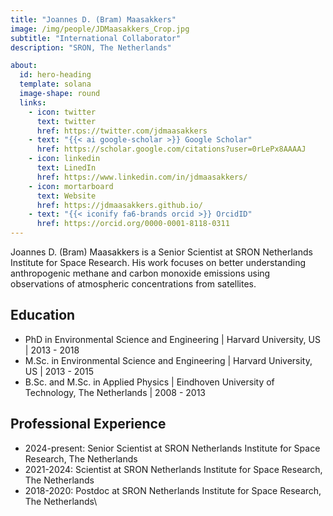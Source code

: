 ```yaml
---
title: "Joannes D. (Bram) Maasakkers"
image: /img/people/JDMaasakkers_Crop.jpg
subtitle: "International Collaborator"
description: "SRON, The Netherlands"

about:
  id: hero-heading
  template: solana
  image-shape: round
  links:
    - icon: twitter
      text: twitter
      href: https://twitter.com/jdmaasakkers
    - text: "{{< ai google-scholar >}} Google Scholar"
      href: https://scholar.google.com/citations?user=0rLePx8AAAAJ
    - icon: linkedin
      text: LinedIn
      href: https://www.linkedin.com/in/jdmaasakkers/
    - icon: mortarboard
      text: Website
      href: https://jdmaasakkers.github.io/
    - text: "{{< iconify fa6-brands orcid >}} OrcidID"
      href: https://orcid.org/0000-0001-8118-0311 
---
```


Joannes D. (Bram) Maasakkers is a Senior Scientist at SRON Netherlands Institute for Space Research. His work focuses on better understanding anthropogenic methane and carbon monoxide emissions using observations of atmospheric concentrations from satellites.

## Education

- [PhD in Environmental Science and Engineering]{.fw-bold} | Harvard University, US | 2013 - 2018
- [M.Sc. in Environmental Science and Engineering]{.fw-bold} | Harvard University, US | 2013 - 2015
- [B.Sc. and M.Sc. in Applied Physics ]{.fw-bold} | Eindhoven University of Technology, The Netherlands | 2008 - 2013  

## Professional Experience

- [2024-present:]{.fw-bold} Senior Scientist at SRON Netherlands Institute for Space Research, The Netherlands 
- [2021-2024:]{.fw-bold} Scientist at SRON Netherlands Institute for Space Research, The Netherlands 
- [2018-2020:]{.fw-bold} Postdoc at SRON Netherlands Institute for Space Research, The Netherlands\\
